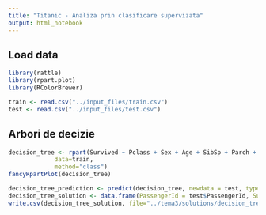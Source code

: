 ```yaml
---
title: "Titanic - Analiza prin clasificare supervizata"
output: html_notebook
---
```


## Load data
```r
library(rattle)
library(rpart.plot)
library(RColorBrewer)

train <- read.csv("../input_files/train.csv")
test <- read.csv("../input_files/test.csv")
```

## Arbori de decizie
```r
decision_tree <- rpart(Survived ~ Pclass + Sex + Age + SibSp + Parch + Fare + Embarked,
             data=train,
             method="class")
fancyRpartPlot(decision_tree)

decision_tree_prediction <- predict(decision_tree, newdata = test, type = "class")
decision_tree_solution <- data.frame(PassengerId = test$PassengerId, Survived = decision_tree_prediction)
write.csv(decision_tree_solution, file="../tema3/solutions/decision_tree_solution.csv", row.names = FALSE)
```

